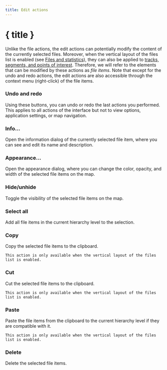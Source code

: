 ```yaml
---
title: Edit actions
---
```


<script lang="ts">
</script>

# { title }

Unlike the file actions, the edit actions can potentially modify the content of the currently selected files.
Moreover, when the vertical layout of the files list is enabled (see [Files and statistics](../files-and-stats)), they can also be applied to [tracks, segments, and points of interest](../gpx).
Therefore, we will refer to the elements that can be modified by these actions as _file items_.
Note that except for the undo and redo actions, the edit actions are also accessible through the context menu (right-click) of the file items.

### <Undo2 size="16" class="inline-block" style="margin-bottom: 2px" /><Redo2 size="16" class="inline-block" style="margin-bottom: 2px" /> Undo and redo

Using these buttons, you can undo or redo the last actions you performed.
This applies to all actions of the interface but not to view options, application settings, or map navigation.

### <Info size="16" class="inline-block" style="margin-bottom: 2px" /> Info...

Open the information dialog of the currently selected file item, where you can see and edit its name and description.

### <PaintBucket size="16" class="inline-block" style="margin-bottom: 2px" /> Appearance...

Open the appearance dialog, where you can change the color, opacity, and width of the selected file items on the map.

### <EyeOff size="16" class="inline-block" style="margin-bottom: 2px" /> Hide/unhide

Toggle the visibility of the selected file items on the map.

### <FileStack size="16" class="inline-block" style="margin-bottom: 2px" /> Select all

Add all file items in the current hierarchy level to the selection.

### <ClipboardCopy size="16" class="inline-block" style="margin-bottom: 2px" /> Copy

Copy the selected file items to the clipboard.

<DocsNote>

```
This action is only available when the vertical layout of the files list is enabled.
```

</DocsNote>

### <Scissors size="16" class="inline-block" style="margin-bottom: 2px" /> Cut

Cut the selected file items to the clipboard.

<DocsNote>

```
This action is only available when the vertical layout of the files list is enabled.
```

</DocsNote>

### <ClipboardPaste size="16" class="inline-block" style="margin-bottom: 2px" /> Paste

Paste the file items from the clipboard to the current hierarchy level if they are compatible with it.

<DocsNote>

```
This action is only available when the vertical layout of the files list is enabled.
```

</DocsNote>

### <Trash2 size="16" class="inline-block" style="margin-bottom: 2px" /> Delete

Delete the selected file items.
